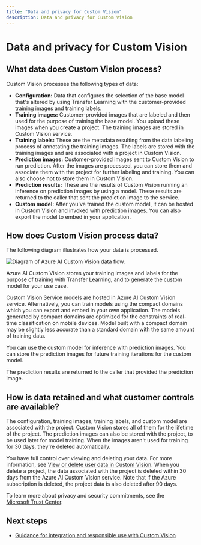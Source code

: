 ```yaml
---
title: "Data and privacy for Custom Vision"
description: Data and privacy for Custom Vision
---
```


# Data and privacy for Custom Vision


<NonEnglishTranslation />

## What data does Custom Vision process?

Custom Vision processes the following types of data:

- **Configuration:** Data that configures the selection of the base model that's altered by using Transfer Learning with the customer-provided training images and training labels.
- **Training images:** Customer-provided images that are labeled and then used for the purpose of training the base model. You upload these images when you create a project. The training images are stored in Custom Vision service.
- **Training labels:** These are the metadata resulting from the data labeling process of annotating the training images. The labels are stored with the training images and are associated with a project in Custom Vision.
- **Prediction images:** Customer-provided images sent to Custom Vision to run prediction. After the images are processed, you can store them and associate them with the project for further labeling and training. You can also choose not to store them in Custom Vision.
- **Prediction results:** These are the results of Custom Vision running an inference on prediction images by using a model. These results are returned to the caller that sent the prediction image to the service. 
- **Custom model:** After you've trained the custom model, it can be hosted in Custom Vision and invoked with prediction images. You can also export the model to embed in your application.

## How does Custom Vision process data?

The following diagram illustrates how your data is processed.

![Diagram of Azure AI Custom Vision data flow.](data-flow-diagram.png "Azure AI Custom Vision data flow diagram")

Azure AI Custom Vision stores your training images and labels for the purpose of training with Transfer Learning, and to generate the custom model for your use case.

Custom Vision Service models are hosted in Azure AI Custom Vision service. Alternatively, you can train models using the compact domains which you can export and embed in your own application. The models generated by compact domains are optimized for the constraints of real-time classification on mobile devices. Model built with a compact domain may be slightly less accurate than a standard domain with the same amount of training data.

You can use the custom model for inference with prediction images. You can store the prediction images for future training iterations for the custom model.

The prediction results are returned to the caller that provided the prediction image.

## How is data retained and what customer controls are available?

The configuration, training images, training labels, and custom model are associated with the project. Custom Vision stores all of them for the lifetime of the project. The prediction images can also be stored with the project, to be used later for model training. When the images aren't used for training for 30 days, they're deleted automatically.

You have full control over viewing and deleting your data. For more information, see [View or delete user data in Custom Vision](/azure/ai-services/custom-vision-service/export-delete-data). When you delete a project, the data associated with the project is deleted within 30 days from the Azure AI Custom Vision service. Note that if the Azure subscription is deleted, the project data is also deleted after 90 days.

To learn more about privacy and security commitments, see the [Microsoft Trust Center](https://www.microsoft.com/trust-center).

## Next steps

* [Guidance for integration and responsible use with Custom Vision](custom-vision-cvs-guidance-integration-responsible-use)

